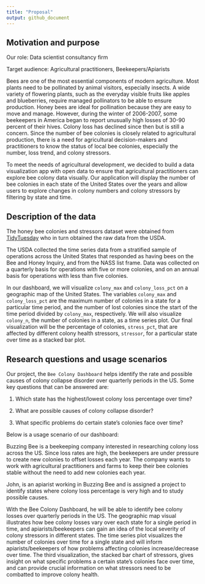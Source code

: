 ```yaml
---
title: "Proposal"
output: github_document
---
```


## Motivation and purpose

Our role: Data scientist consultancy firm

Target audience: Agricultural practitioners, Beekeepers/Apiarists

Bees are one of the most essential components of modern agriculture. Most plants need to be pollinated by animal visitors, especially insects. A wide variety of flowering plants, such as the everyday visible fruits like apples and blueberries, require managed pollinators to be able to ensure production. Honey bees are ideal for pollination because they are easy to move and manage. However, during the winter of 2006-2007, some beekeepers in America began to report unusually high losses of 30-90 percent of their hives. Colony loss has declined since then but is still a concern. Since the number of bee colonies is closely related to agricultural production, there is a need for agricultural decision-makers and practitioners to know the status of local bee colonies, especially the number, loss trend, and colony stressors.

To meet the needs of agricultural development, we decided to build a data visualization app with open data to ensure that agricultural practitioners can explore bee colony data visually. Our application will display the number of bee colonies in each state of the United States over the years and allow users to explore changes in colony numbers and colony stressors by filtering by state and time.

## Description of the data

The honey bee colonies and stressors dataset were obtained from [TidyTuesday](https://github.com/rfordatascience/tidytuesday/blob/master/data/2022/2022-01-11/readme.md) who in turn obtained the raw data from the USDA.

The USDA collected the time series data from a stratified sample of operations across the United States that responded as having bees on the Bee and Honey Inquiry, and from the NASS list frame. Data was collected on a quarterly basis for operations with five or more colonies, and on an annual basis for operations with less than five colonies.

In our dashboard, we will visualize `colony_max` and `colony_loss_pct` on a geographic map of the United States. The variables `colony_max` and `colony_loss_pct` are the maximum number of colonies in a state for a particular time period, and the number of lost colonies since the start of the time period divided by `colony_max`, respectively. We will also visualize `colony_n`, the number of colonies in a state, as a time series plot. Our final visualization will be the percentage of colonies, `stress_pct`, that are affected by different colony health stressors, `stressor`, for a particular state over time as a stacked bar plot.

## Research questions and usage scenarios

Our project, the `Bee Colony Dashboard` helps identify the rate and possible causes of colony collapse disorder over quarterly periods in the US. Some key questions that can be answered are:

1.  Which state has the highest/lowest colony loss percentage over time?

2.  What are possible causes of colony collapse disorder?

3.  What specific problems do certain state's colonies face over time?

Below is a usage scenario of our dashboard:

Buzzing Bee is a beekeeping company interested in researching colony loss across the US. Since loss rates are high, the beekeepers are under pressure to create new colonies to offset losses each year. The company wants to work with agricultural practitioners and farms to keep their bee colonies stable without the need to add new colonies each year.

John, is an apiarist working in Buzzing Bee and is assigned a project to identify states where colony loss percentage is very high and to study possible causes.

With the Bee Colony Dashboard, he will be able to identify bee colony losses over quarterly periods in the US. The geographic map visual illustrates how bee colony losses vary over each state for a single period in time, and apiarists/beekeepers can gain an idea of the local severity of colony stressors in different states. The time series plot visualizes the number of colonies over time for a single state and will inform apiarists/beekeepers of how problems affecting colonies increase/decrease over time. The third visualization, the stacked bar chart of stressors, gives insight on what specific problems a certain state's colonies face over time, and can provide crucial information on what stressors need to be combatted to improve colony health.
